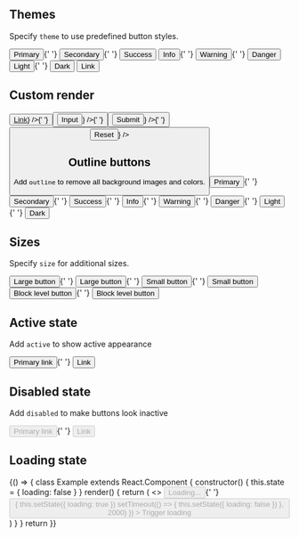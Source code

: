 
## Themes

Specify `theme` to use predefined button styles.

<Playground>
  <Button theme="primary">Primary</Button>{' '}
  <Button theme="secondary">Secondary</Button>{' '}
  <Button theme="success">Success</Button> <Button theme="info">Info</Button>{' '}
  <Button theme="warning">Warning</Button>{' '}
  <Button theme="danger">Danger</Button> <Button theme="light">Light</Button>{' '}
  <Button theme="dark">Dark</Button> <Button theme="link">Link</Button>
</Playground>

## Custom render

<Playground>
  <Button
    theme="primary"
    render={props => <a href="javascript:" {...props}>Link</a>}
  />{' '}
  <Button
    theme="primary"
    render={props => <input type="button" value="Input" {...props} />}
  />{' '}
  <Button
    theme="primary"
    render={props => <input type="submit" value="Submit" {...props} />}
  />{' '}
  <Button
    theme="primary"
    render={props => <input type="reset" value="Reset" {...props} />}
  />
</Playground>

## Outline buttons

Add `outline` to remove all background images and colors.

<Playground>
  <Button outline theme="primary">
    Primary
  </Button>{' '}
  <Button outline theme="secondary">
    Secondary
  </Button>{' '}
  <Button outline theme="success">
    Success
  </Button>{' '}
  <Button outline theme="info">
    Info
  </Button>{' '}
  <Button outline theme="warning">
    Warning
  </Button>{' '}
  <Button outline theme="danger">
    Danger
  </Button>{' '}
  <Button outline theme="light">
    Light
  </Button>{' '}
  <Button outline theme="dark">
    Dark
  </Button>
</Playground>

## Sizes

Specify `size` for additional sizes.

<Playground>
  <Button size="lg" theme="primary">
    Large button
  </Button>{' '}
  <Button size="lg" theme="secondary">
    Large button
  </Button>{' '}
</Playground>

<Playground>
  <Button size="sm" theme="primary">
    Small button
  </Button>{' '}
  <Button size="sm" theme="secondary">
    Small button
  </Button>
</Playground>

<Playground>
  <Button size="lg" block theme="primary">
    Block level button
  </Button>{' '}
  <Button size="lg" block theme="secondary">
    Block level button
  </Button>
</Playground>

## Active state

Add `active` to show active appearance

<Playground>
  <Button active theme="primary" size="lg">
    Primary link
  </Button>{' '}
  <Button active theme="secondary" size="lg">
    Link
  </Button>
</Playground>

## Disabled state

Add `disabled` to make buttons look inactive

<Playground>
  <Button disabled theme="primary" size="lg">
    Primary link
  </Button>{' '}
  <Button disabled theme="secondary" size="lg">
    Link
  </Button>
</Playground>

## Loading state

<Playground>
  {() => {
    class Example extends React.Component {
      constructor() {
        this.state = { loading: false }
      }
      render() {
        return (
          <>
            <Button loading={true} disabled>
              Loading...
            </Button>{' '}
            <Button
              loading={this.state.loading}
              disabled={this.state.loading}
              onClick={() => {
                this.setState({ loading: true })
                setTimeout(() => {
                  this.setState({ loading: false })
                }, 2000)
              }}
            >
              Trigger loading
            </Button>
          </>
        )
      }
    }
    return <Example />
  }}
</Playground>

